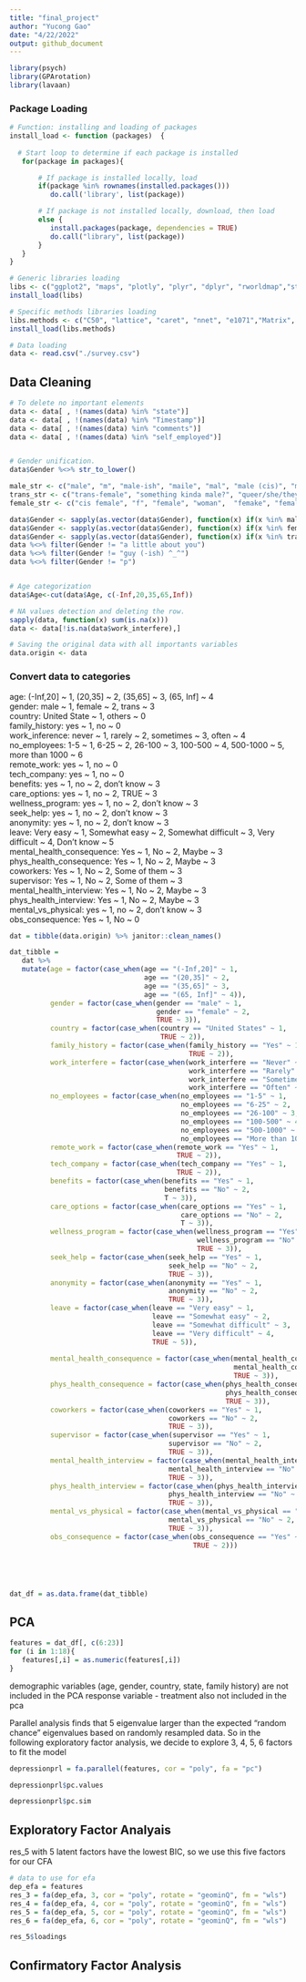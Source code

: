 ```yaml
---
title: "final_project"
author: "Yucong Gao"
date: "4/22/2022"
output: github_document
---
```


```r
library(psych)
library(GPArotation)
library(lavaan)
```

### Package Loading
```r
# Function: installing and loading of packages
install_load <- function (packages)  {   
   
  # Start loop to determine if each package is installed
   for(package in packages){

       # If package is installed locally, load
       if(package %in% rownames(installed.packages()))
          do.call('library', list(package))

       # If package is not installed locally, download, then load
       else {
          install.packages(package, dependencies = TRUE)
          do.call("library", list(package))
       }
   } 
}

# Generic libraries loading
libs <- c("ggplot2", "maps", "plotly", "plyr", "dplyr", "rworldmap","stringr","lubridate", "plotly", "reshape2", "magrittr", "ggthemes", "tidyr", "DT", "lubridate","RColorBrewer")
install_load(libs)

# Specific methods libraries loading
libs.methods <- c("C50", "lattice", "caret", "nnet", "e1071","Matrix", "foreach","glmnet","C50","randomForest","ipred","rpart")
install_load(libs.methods)

# Data loading
data <- read.csv("./survey.csv")
```

## Data Cleaning
```r
# To delete no important elements
data <- data[ , !(names(data) %in% "state")]
data <- data[ , !(names(data) %in% "Timestamp")]
data <- data[ , !(names(data) %in% "comments")]
data <- data[ , !(names(data) %in% "self_employed")]


# Gender unification.
data$Gender %<>% str_to_lower()

male_str <- c("male", "m", "male-ish", "maile", "mal", "male (cis)", "make", "male ", "man","msle", "mail", "malr","cis man", "cis male")
trans_str <- c("trans-female", "something kinda male?", "queer/she/they", "non-binary","nah", "all", "enby", "fluid", "genderqueer", "androgyne", "agender", "male leaning androgynous", "guy (-ish) ^_^", "trans woman", "neuter", "female (trans)", "queer", "ostensibly male, unsure what that really means" )
female_str <- c("cis female", "f", "female", "woman",  "femake", "female ","cis-female/femme", "female (cis)", "femail")

data$Gender <- sapply(as.vector(data$Gender), function(x) if(x %in% male_str) "male" else x )
data$Gender <- sapply(as.vector(data$Gender), function(x) if(x %in% female_str) "female" else x )
data$Gender <- sapply(as.vector(data$Gender), function(x) if(x %in% trans_str) "trans" else x )
data %<>% filter(Gender != "a little about you")
data %<>% filter(Gender != "guy (-ish) ^_^")
data %<>% filter(Gender != "p")


# Age categorization
data$Age<-cut(data$Age, c(-Inf,20,35,65,Inf))

# NA values detection and deleting the row.
sapply(data, function(x) sum(is.na(x)))
data <- data[!is.na(data$work_interfere),]

# Saving the original data with all importants variables 
data.origin <- data
```


### Convert data to categories
age: (-Inf,20] ~ 1, (20,35] ~ 2, (35,65] ~ 3, (65, Inf] ~ 4 <br>
gender: male ~ 1, female ~ 2, trans ~ 3 <br>
country: United State ~ 1, others ~ 0 <br>
family_history: yes ~ 1, no ~ 0 <br> 
work_inference: never ~ 1, rarely ~ 2, sometimes ~ 3, often ~ 4 <br>
no_employees: 1-5 ~ 1, 6-25 ~ 2, 26-100 ~ 3, 100-500 ~ 4, 500-1000 ~ 5, more than 1000 ~ 6 <br>
remote_work: yes ~ 1, no ~ 0 <br>
tech_company: yes ~ 1, no ~ 0 <br>
benefits: yes ~ 1, no ~ 2, don't know ~ 3 <br>
care_options: yes ~ 1, no ~ 2, TRUE ~ 3 <br>
wellness_program: yes ~ 1, no ~ 2, don't know ~ 3 <br>
seek_help: yes ~ 1, no ~ 2, don't know ~ 3 <br>
anonymity: yes ~ 1, no ~ 2, don't know ~ 3 <br> 
leave: Very easy ~ 1, Somewhat easy ~ 2, Somewhat difficult ~ 3, Very difficult ~ 4, Don't know ~ 5 <br>
mental_health_consequence: Yes ~ 1, No ~ 2, Maybe ~ 3 <br>
phys_health_consequence: Yes ~ 1, No ~ 2, Maybe ~ 3 <br>
coworkers: Yes ~ 1, No ~ 2, Some of them ~ 3 <br>
supervisor: Yes ~ 1, No ~ 2, Some of them ~ 3 <br>
mental_health_interview: Yes ~ 1, No ~ 2, Maybe ~ 3 <br>
phys_health_interview: Yes ~ 1, No ~ 2, Maybe ~ 3 <br>
mental_vs_physical: yes ~ 1, no ~ 2, don't know ~ 3 <br>
obs_consequence: Yes ~ 1, No ~ 0 <br>


```r
dat = tibble(data.origin) %>% janitor::clean_names()

dat_tibble = 
   dat %>% 
   mutate(age = factor(case_when(age == "(-Inf,20]" ~ 1, 
                                 age == "(20,35]" ~ 2, 
                                 age == "(35,65]" ~ 3, 
                                 age == "(65, Inf]" ~ 4)), 
          gender = factor(case_when(gender == "male" ~ 1, 
                                    gender == "female" ~ 2, 
                                    TRUE ~ 3)), 
          country = factor(case_when(country == "United States" ~ 1, 
                                     TRUE ~ 2)), 
          family_history = factor(case_when(family_history == "Yes" ~ 1, 
                                            TRUE ~ 2)), 
          work_interfere = factor(case_when(work_interfere == "Never" ~ 1, 
                                            work_interfere == "Rarely" ~ 2,
                                            work_interfere == "Sometimes" ~ 3,
                                            work_interfere == "Often" ~ 4)), 
          no_employees = factor(case_when(no_employees == "1-5" ~ 1, 
                                          no_employees == "6-25" ~ 2,
                                          no_employees == "26-100" ~ 3,
                                          no_employees == "100-500" ~ 4,
                                          no_employees == "500-1000" ~ 5,
                                          no_employees == "More than 1000" ~ 6)), 
          remote_work = factor(case_when(remote_work == "Yes" ~ 1, 
                                         TRUE ~ 2)), 
          tech_company = factor(case_when(tech_company == "Yes" ~ 1, 
                                         TRUE ~ 2)), 
          benefits = factor(case_when(benefits == "Yes" ~ 1, 
                                      benefits == "No" ~ 2,
                                      T ~ 3)), 
          care_options = factor(case_when(care_options == "Yes" ~ 1, 
                                          care_options == "No" ~ 2,
                                          T ~ 3)), 
          wellness_program = factor(case_when(wellness_program == "Yes" ~ 1, 
                                              wellness_program == "No" ~ 2,
                                              TRUE ~ 3)), 
          seek_help = factor(case_when(seek_help == "Yes" ~ 1, 
                                       seek_help == "No" ~ 2,
                                       TRUE ~ 3)), 
          anonymity = factor(case_when(anonymity == "Yes" ~ 1, 
                                       anonymity == "No" ~ 2,
                                       TRUE ~ 3)), 
          leave = factor(case_when(leave == "Very easy" ~ 1, 
                                   leave == "Somewhat easy" ~ 2,
                                   leave == "Somewhat difficult" ~ 3,
                                   leave == "Very difficult" ~ 4,
                                   TRUE ~ 5)), 
          
          mental_health_consequence = factor(case_when(mental_health_consequence == "Yes" ~ 1, 
                                                       mental_health_consequence == "No" ~ 2,
                                                       TRUE ~ 3)), 
          phys_health_consequence = factor(case_when(phys_health_consequence == "Yes" ~ 1, 
                                                     phys_health_consequence == "No" ~ 2,
                                                     TRUE ~ 3)),
          coworkers = factor(case_when(coworkers == "Yes" ~ 1, 
                                       coworkers == "No" ~ 2,
                                       TRUE ~ 3)),
          supervisor = factor(case_when(supervisor == "Yes" ~ 1, 
                                       supervisor == "No" ~ 2,
                                       TRUE ~ 3)),
          mental_health_interview = factor(case_when(mental_health_interview == "Yes" ~ 1, 
                                       mental_health_interview == "No" ~ 2,
                                       TRUE ~ 3)),
          phys_health_interview = factor(case_when(phys_health_interview == "Yes" ~ 1, 
                                       phys_health_interview == "No" ~ 2,
                                       TRUE ~ 3)),
          mental_vs_physical = factor(case_when(mental_vs_physical == "Yes" ~ 1, 
                                       mental_vs_physical == "No" ~ 2,
                                       TRUE ~ 3)), 
          obs_consequence = factor(case_when(obs_consequence == "Yes" ~ 1, 
                                             TRUE ~ 2)))





dat_df = as.data.frame(dat_tibble)
```


## PCA

```r
features = dat_df[, c(6:23)]
for (i in 1:18){
   features[,i] = as.numeric(features[,i])
}

```

demographic variables (age, gender, country, state, family history) are not included in the PCA
response variable - treatment also not included in the pca

Parallel analysis finds that 5 eigenvalue larger than the expected "random chance" eigenvalues based on randomly resampled data. So in the following exploratory factor analysis, we decide to explore 3, 4, 5, 6 factors to fit the model
```r

depressionprl = fa.parallel(features, cor = "poly", fa = "pc")

depressionprl$pc.values

depressionprl$pc.sim
```


## Exploratory Factor Analyais

res_5 with 5 latent factors have the lowest BIC, so we use this five factors for our CFA
```r
# data to use for efa
dep_efa = features
res_3 = fa(dep_efa, 3, cor = "poly", rotate = "geominQ", fm = "wls")
res_4 = fa(dep_efa, 4, cor = "poly", rotate = "geominQ", fm = "wls")
res_5 = fa(dep_efa, 5, cor = "poly", rotate = "geominQ", fm = "wls")
res_6 = fa(dep_efa, 6, cor = "poly", rotate = "geominQ", fm = "wls")

res_5$loadings


```

## Confirmatory Factor Analysis
```r

```

